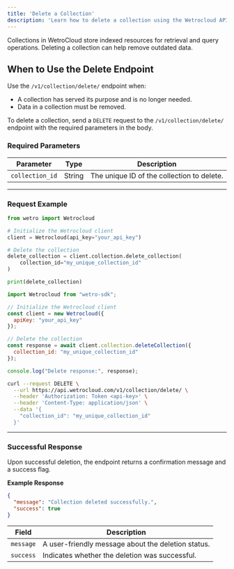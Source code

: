```yaml
---
title: 'Delete a Collection'
description: 'Learn how to delete a collection using the Wetrocloud API when they are no longer needed.'
---
```

Collections in WetroCloud store indexed resources for retrieval and query operations. Deleting a collection can help remove outdated data.

## When to Use the Delete Endpoint

Use the `/v1/collection/delete/` endpoint when:

- A collection has served its purpose and is no longer needed.
- Data in a collection must be  removed.


To delete a collection, send a `DELETE` request to the `/v1/collection/delete/` endpoint with the required parameters in the body.

### Required Parameters

| Parameter      | Type   | Description                           |
|-----------------|--------|---------------------------------------|
| `collection_id` | String | The unique ID of the collection to delete. |

---

### Request Example
<CodeGroup>


```python Python
from wetro import Wetrocloud

# Initialize the Wetrocloud client
client = Wetrocloud(api_key="your_api_key")

# Delete the collection
delete_collection = client.collection.delete_collection(
    collection_id="my_unique_collection_id"
)

print(delete_collection)
```
```javascript JavaScript
import Wetrocloud from "wetro-sdk";

// Initialize the Wetrocloud client
const client = new Wetrocloud({
  apiKey: "your_api_key"
});

// Delete the collection
const response = await client.collection.deleteCollection({
  collection_id: "my_unique_collection_id"
});

console.log("Delete response:", response);
```

```bash cURL
curl --request DELETE \
  --url https://api.wetrocloud.com/v1/collection/delete/ \
  --header 'Authorization: Token <api-key>' \
  --header 'Content-Type: application/json' \
  --data '{
    "collection_id": "my_unique_collection_id"
  }'
```

</CodeGroup>

---

### Successful Response

Upon successful deletion, the endpoint returns a confirmation message and a success flag.

**Example Response**

```json
{
  "message": "Collection deleted successfully.",
  "success": true
}
```

| Field      | Description                                        |
|------------|----------------------------------------------------|
| `message`  | A user-friendly message about the deletion status. |
| `success`  | Indicates whether the deletion was successful.     |
